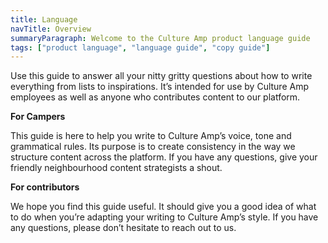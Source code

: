 ```yaml
---
title: Language
navTitle: Overview
summaryParagraph: Welcome to the Culture Amp product language guide
tags: ["product language", "language guide", "copy guide"]
---
```



Use this guide to answer all your nitty gritty questions about how to write everything from lists to inspirations. It’s intended for use by Culture Amp employees as well as anyone who contributes content to our platform.

**For Campers**

This guide is here to help you write to Culture Amp’s voice, tone and grammatical rules. Its purpose is to create consistency in the way we structure content across the platform. If you have any questions, give your friendly neighbourhood content strategists a shout.

**For contributors**

We hope you find this guide useful. It should give you a good idea of what to do when you’re adapting your writing to Culture Amp’s style. If you have any questions, please don’t hesitate to reach out to us.